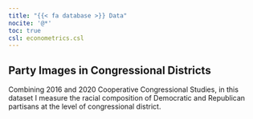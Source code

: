 ```yaml
---
title: "{{< fa database >}} Data"
nocite: '@*'
toc: true
csl: econometrics.csl
---
```


## Party Images in Congressional Districts

Combining 2016 and 2020 Cooperative Congressional Studies, in this dataset I measure the racial composition of Democratic and Republican partisans at the level of congressional district.
